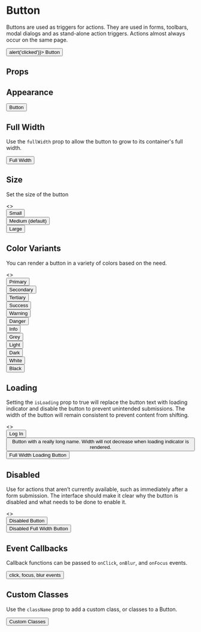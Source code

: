 
<Meta
  title="Components/Button"
  component={Button}
/>

# Button

Buttons are used as triggers for actions.
They are used in forms, toolbars, modal dialogs and as stand-alone action triggers.
Actions almost always occur on the same page.

<Canvas isExpanded>
  <Button onClick={() => alert('clicked')}>
    Button
  </Button>
</Canvas>

## Props

<ArgsTable of={Button} />

## Appearance

<Canvas>
  <Story name="Button">
     <Button>
      Button
    </Button>
  </Story>
</Canvas>

## Full Width

Use the `fullWidth` prop to allow the button to grow to its container's full width.

<Canvas>
  <Story name="Full Width">
    <Button fullWidth>
      Full Width
    </Button>
  </Story>
</Canvas>

## Size

Set the size of the button

<Canvas>
  <Story name="Size">
    <>
    <div style={{ marginBottom: '1rem'}}>
      <Button size="sm">
        Small
      </Button>
    </div>
    <div style={{ marginBottom: '1rem'}}>
      <Button>
        Medium (default)
      </Button>
    </div>
    <div>
      <Button size="lg">
        Large
      </Button>
    </div>
    </>
  </Story>
</Canvas>

## Color Variants

You can render a button in a variety of colors based on the need.

<Canvas>
  <Story name="Colors">
    <>
    <div style={{ marginBottom: '1rem'}}>
      <Button variant="primary">
        Primary
      </Button>
    </div>
    <div style={{ marginBottom: '1rem'}}>
      <Button variant="secondary">
        Secondary
      </Button>
    </div>
    <div style={{ marginBottom: '1rem'}}>
      <Button variant="tertiary">
        Tertiary
      </Button>
    </div>
    <div style={{ marginBottom: '1rem'}}>
      <Button variant="success">
        Success
      </Button>
    </div>
    <div style={{ marginBottom: '1rem'}}>
      <Button variant="warning">
        Warning
      </Button>
    </div>
    <div style={{ marginBottom: '1rem'}}>
      <Button variant="danger">
        Danger
      </Button>
    </div>
    <div style={{ marginBottom: '1rem'}}>
      <Button variant="info">
        Info
      </Button>
    </div>
    <div style={{ marginBottom: '1rem'}}>
      <Button variant="grey">
        Grey
      </Button>
    </div>
    <div style={{ marginBottom: '1rem'}}>
      <Button variant="light">
        Light
      </Button>
    </div>
    <div style={{ marginBottom: '1rem'}}>
      <Button variant="dark">
        Dark
      </Button>
    </div>
    <div style={{ marginBottom: '1rem'}}>
      <Button variant="white">
        White
      </Button>
    </div>
    <div style={{ marginBottom: '1rem'}}>
      <Button variant="black">
        Black
      </Button>
    </div>
    </>
  </Story>
</Canvas>

## Loading

Setting the `isLoading` prop to true will replace the button text with loading indicator and disable the button to prevent unintended submissions.
The width of the button will remain consistent to prevent content from shifting.

<Canvas>
  <Story name="Loading">
    <>
      <div style={{ marginBottom: '1rem' }}>
        <Button isLoading>
          Log  In
        </Button>
      </div>
      <div style={{ marginBottom: '1rem' }}>
        <Button isLoading>
          Button with a really long name. Width will not decrease when loading indicator is rendered.
        </Button>
      </div>
      <div style={{ marginBottom: '1rem' }}>
        <Button fullWidth isLoading>
          Full Width Loading Button
        </Button>
      </div>
    </>
  </Story>
</Canvas>

## Disabled

Use for actions that aren’t currently available, such as immediately after a form submission.
The interface should make it clear why the button is disabled and what needs to be done to enable it.

<Canvas>
  <Story name="Disabled">
    <>
    <div style={{ marginBottom: '1rem' }}>
      <Button isDisabled>
        Disabled Button
      </Button>
    </div>
    <div style={{ marginBottom: '1rem' }}>
      <Button fullWidth isDisabled>
        Disabled Full Width Button
      </Button>
    </div>
    </>
  </Story>
</Canvas>

## Event Callbacks

Callback functions can be passed to `onClick`, `onBlur`, and `onFocus` events.

<Canvas>
  <Story name="Event Callbacks">
    <Button
      onBlur={action('blur')}
      onClick={action('click')}
      onFocus={action('focus')}
    >
      click, focus, blur events
    </Button>
  </Story>
</Canvas>

## Custom Classes

Use the `className` prop to add a custom class, or classes to a Button.

<Canvas>
  <Story name="Custom Classes">
    <Button className="background-color-secondary">
      Custom Classes
    </Button>
  </Story>
</Canvas>
